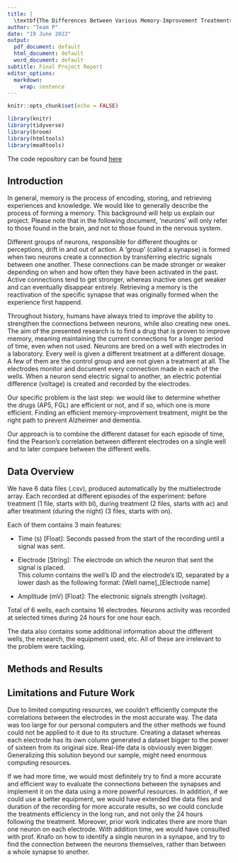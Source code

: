 ---
title: |
  \textbf{The Differences Between Various Memory-Improvement Treatments on Neurons\\ using Multielectrode Array}
author: "Team P"
date: "19 June 2022"
output:
  pdf_document: default
  html_document: default
  word_document: default
subtitle: Final Project Report
editor_options:
  markdown:
    wrap: sentence
---

```{r setup, include=FALSE}
knitr::opts_chunk$set(echo = FALSE)
```

```{r load-packages, message = FALSE, echo=FALSE}
library(knitr)
library(tidyverse)
library(broom)
library(htmltools)
library(meaRtools)
```
The code repository can be found [here](https://github.com/omertol/R-project)

## Introduction

In general, memory is the process of encoding, storing, and retrieving experiences and knowledge.
We would like to generally describe the process of forming a memory.
This background will help us explain our project.
Please note that in the following document, 'neurons' will only refer to those found in the brain, and not to those found in the nervous system.

Different groups of neurons, responsible for different thoughts or perceptions, drift in and out of action.
A 'group' (called a synapse) is formed when two neurons create a connection by transferring electric signals between one another.
These connections can be made stronger or weaker depending on when and how often they have been activated in the past.
Active connections tend to get stronger, whereas inactive ones get weaker and can eventually disappear entirely.
Retrieving a memory is the reactivation of the specific synapse that was originally formed when the experience first happend.

Throughout history, humans have always tried to improve the ability to strengthen the connections between neurons, while also creating new ones.
The aim of the presented research is to find a drug that is proven to improve memory, meaning maintaining the current connections for a longer period of time, even when not used.
Neurons are bred on a well with electrodes in a laboratory.
Every well is given a different treatment at a different dosage.
A few of them are the control group and are not given a treatment at all.
The electrodes monitor and document every connection made in each of the wells.
When a neuron send electric signal to another, an electric potential difference (voltage) is created and recorded by the electrodes.

Our specific problem is the last step: we would like to determine whether the drugs (AP5, FGL) are efficient or not, and if so, which one is more efficient.
Finding an efficient memory-improvement treatment, might be the right path to prevent Alzheimer and dementia.

Our approach is to combine the different dataset for each episode of time, find the Pearson's correlation between different electrodes on a single well and to later compare between the different wells.

## Data Overview

We have 6 data files (.csv), produced automatically by the multielectrode array.
Each recorded at different episodes of the experiment: before treatment (1 file, starts with bl), during treatment (2 files, starts with ac) and after treatment (during the night) (3 files, starts with on).

Each of them contains 3 main features:

-   Time (s) [Float]: Seconds passed from the start of the recording until a signal was sent.

-   Electrode [String]: The electrode on which the neuron that sent the signal is placed.
    \
    This column contains the well's ID and the electrode's ID, separated by a lower dash as the following format: [Well name]\_[Electrode name]

-   Amplitude (mV) [Float]: The electronic signals strength (voltage).

Total of 6 wells, each contains 16 electrodes.
Neurons activity was recorded at selected times during 24 hours for one hour each.

The data also contains some additional information about the different wells, the research, the equipment used, etc.
All of these are irrelevant to the problem were tackling.

## Methods and Results

## Limitations and Future Work

Due to limited computing resources, we couldn't efficiently compute the correlations between the electrodes in the most accurate way.
The data was too large for our personal computers and the other methods we found could not be applied to it due to its structure.
Creating a dataset whereas each electrode has its own column generated a dataset bigger to the power of sixteen from its original size.
Real-life data is obviously even bigger.
Generalizing this solution beyond our sample, might need enormous computing resources.

If we had more time, we would most definitely try to find a more accurate and efficient way to evaluate the connections between the synapses and implement it on the data using a more powerful resources.
In addition, if we could use a better equipment, we would have extended the data files and duration of the recording for more accurate results, so we could conclude the treatments efficiency in the long run, and not only the 24 hours following the treatment.
Moreover, prior work indicates there are more than one neuron on each electrode.
With addition time, we would have consulted with prof. Knafo on how to identify a single neuron in a synapse, and try to find the connection between the neurons themselves, rather than between a whole synapse to another.

```{=tex}
\begin{center}
Prof. Shira Knafo kindly agreed to share her research's "Understanding Neural Development with Multielectrode Array" data with us, which was used for this project.
\end{center}
```
